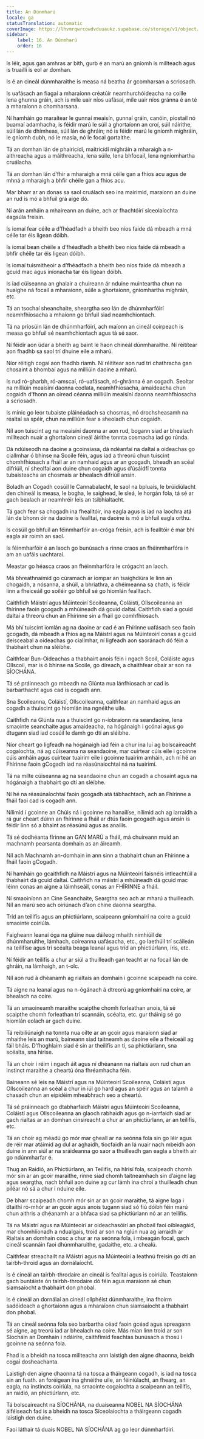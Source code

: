```yaml
---
title: An Dúnmharú
locale: ga
statusTranslation: automatic
coverImage: https://lhvmrqwrcowdvduuaukz.supabase.co/storage/v1/object/public/strapi-uploads/small_cover-educacion-fundamental.webp-2d51a7828a2b1309555be27f7e2a61a0.webp
sidebar:
    label: 16. An Dúnmharú
    order: 16
---
```

Is léir, agus gan amhras ar bith, gurb é an marú an gníomh is millteach agus is truaillí is eol ar domhan.

Is é an cineál dúnmharaithe is measa ná beatha ár gcomharsan a scriosadh.

Is uafásach an fiagaí a mharaíonn créatúir neamhurchóideacha na coille lena ghunna gráin, ach is míle uair níos uafásaí, míle uair níos gránna é an té a mharaíonn a chomharsana.

Ní hamháin go maraítear le gunnaí meaisín, gunnaí gráin, canóin, piostail nó buamaí adamhacha, is féidir marú le súil a ghortaíonn an croí, súil náirithe, súil lán de dhímheas, súil lán de ghráin; nó is féidir marú le gníomh míghráin, le gníomh dubh, nó le masla, nó le focal gortaithe.

Tá an domhan lán de phairicídí, maitricídí míghráin a mharaigh a n-aithreacha agus a máithreacha, lena súile, lena bhfocail, lena ngníomhartha cruálacha.

Tá an domhan lán d’fhir a mharaigh a mná céile gan a fhios acu agus de mhná a mharaigh a bhfir chéile gan a fhios acu.

Mar bharr ar an donas sa saol cruálach seo ina mairimid, maraíonn an duine an rud is mó a bhfuil grá aige dó.

Ní arán amháin a mhaireann an duine, ach ar fhachtóirí síceolaíochta éagsúla freisin.

Is iomaí fear céile a d’fhéadfadh a bheith beo níos faide dá mbeadh a mná céile tar éis ligean dóibh.

Is iomaí bean chéile a d’fhéadfadh a bheith beo níos faide dá mbeadh a bhfir chéile tar éis ligean dóibh.

Is iomaí tuismitheoir a d’fhéadfadh a bheith beo níos faide dá mbeadh a gcuid mac agus iníonacha tar éis ligean dóibh.

Is iad cúiseanna an ghalair a chuireann ár nduine muinteartha chun na huaighe ná focail a mharaíonn, súile a ghortaíonn, gníomhartha míghráin, etc.

Tá an tsochaí sheanchaite, sheargtha seo lán de dhúnmharfóirí neamhfhiosacha a mhaíonn go bhfuil siad neamhchiontach.

Tá na príosúin lán de dhúnmharfóirí, ach maíonn an cineál coirpeach is measa go bhfuil sé neamhchiontach agus tá sé saor.

Ní féidir aon údar a bheith ag baint le haon chineál dúnmharaithe. Ní réitítear aon fhadhb sa saol trí dhuine eile a mharú.

Níor réitigh cogaí aon fhadhb riamh. Ní réitítear aon rud trí chathracha gan chosaint a bhombaí agus na milliúin daoine a mharú.

Is rud ró-gharbh, ró-amscaí, ró-uafásach, ró-ghránna é an cogadh. Seoltar na milliúin meaisíní daonna codlata, neamhfhiosacha, amaideacha chun cogaidh d’fhonn an oiread céanna milliúin meaisíní daonna neamhfhiosacha a scriosadh.

Is minic go leor tubaiste pláinéadach sa chosmas, nó drochsheasamh na réaltaí sa spéir, chun na milliúin fear a sheoladh chun cogaidh.

Níl aon tuiscint ag na meaisíní daonna ar aon rud, bogann siad ar bhealach millteach nuair a ghortaíonn cineál áirithe tonnta cosmacha iad go rúnda.

Dá ndúiseodh na daoine a gcoinsiasa, dá ndéanfaí na daltaí a oideachas go ciallmhar ó bhinse na Scoile féin, agus iad a threorú chun tuiscint chomhfhiosach a fháil ar an namhaid agus ar an gcogadh, bheadh an scéal difriúil, ní sheolfaí aon duine chun cogaidh agus d’úsáidfí tonnta tubaisteacha an chosmais ar bhealach difriúil ansin.

Boladh an Cogadh cosúil le Cannabalacht, le saol na bpluais, le brúidiúlacht den chineál is measa, le bogha, le saighead, le sleá, le horgán fola, tá sé ar gach bealach ar neamhréir leis an tsibhialtacht.

Tá gach fear sa chogadh ina fhealltóir, ina eagla agus is iad na laochra atá lán de bhonn óir na daoine is fealltaí, na daoine is mó a bhfuil eagla orthu.

Is cosúil go bhfuil an féinmharfóir an-cróga freisin, ach is fealltóir é mar bhí eagla air roimh an saol.

Is féinmharfóir é an laoch go bunúsach a rinne craos an fhéinmharfóra in am an uafáis uachtaraí.

Meastar go héasca craos an fhéinmharfóra le crógacht an laoch.

Má bhreathnaímid go cúramach ar iompar an tsaighdiúra le linn an chogaidh, a nósanna, a shúil, a bhriathra, a chéimeanna sa chath, is féidir linn a fheiceáil go soiléir go bhfuil sé go hiomlán fealltach.

Caithfidh Máistrí agus Múinteoirí Scoileanna, Coláistí, Ollscoileanna an fhírinne faoin gcogadh a mhúineadh dá gcuid daltaí. Caithfidh siad a gcuid daltaí a threorú chun an Fhírinne sin a fháil go comhfhiosach.

Má bhí tuiscint iomlán ag na daoine ar cad é an Fhírinne uafásach seo faoin gcogadh, dá mbeadh a fhios ag na Máistrí agus na Múinteoirí conas a gcuid deisceabal a oideachas go ciallmhar, ní ligfeadh aon saoránach dó féin a thabhairt chun na sléibhe.

Caithfear Bun-Oideachas a thabhairt anois féin i ngach Scoil, Coláiste agus Ollscoil, mar is ó bhinse na Scoile, go díreach, a chaithfear obair ar son na SÍOCHÁNA.

Tá sé práinneach go mbeadh na Glúnta nua lánfhiosach ar cad is barbarthacht agus cad is cogadh ann.

Sna Scoileanna, Coláistí, Ollscoileanna, caithfear an namhaid agus an cogadh a thuiscint go hiomlán ina ngnéithe uile.

Caithfidh na Glúnta nua a thuiscint go n-íobraíonn na seandaoine, lena smaointe seanchaite agus amaideacha, na hógánaigh i gcónaí agus go dtugann siad iad cosúil le damh go dtí an sléibhe.

Níor cheart go ligfeadh na hógánaigh iad féin a chur ina luí ag bolscaireacht cogaíochta, ná ag cúiseanna na seandaoine, mar cuirtear cúis eile i gcoinne cúis amháin agus cuirtear tuairim eile i gcoinne tuairim amháin, ach ní hé an Fhírinne faoin gCogadh iad na réasúnaíochtaí ná na tuairimí.

Tá na mílte cúiseanna ag na seandaoine chun an cogadh a chosaint agus na hógánaigh a thabhairt go dtí an sléibhe.

Ní hé na réasúnaíochtaí faoin gcogadh atá tábhachtach, ach an Fhírinne a fháil faoi cad is cogadh ann.

Nílimid i gcoinne an Chúis ná i gcoinne na hanailíse, nílimid ach ag iarraidh a rá gur cheart dúinn an fhírinne a fháil ar dtús faoin gcogadh agus ansin is féidir linn só a bhaint as réasúnú agus as anailís.

Tá sé dodhéanta fírinne an GAN MARÚ a fháil, má chuireann muid an machnamh pearsanta domhain as an áireamh.

Níl ach Machnamh an-domhain in ann sinn a thabhairt chun an Fhírinne a fháil faoin gCogadh.

Ní hamháin go gcaithfidh na Máistrí agus na Múinteoirí faisnéis intleachtúil a thabhairt dá gcuid daltaí. Caithfidh na máistrí a mhúineadh dá gcuid mac léinn conas an aigne a láimhseáil, conas an FHÍRINNE a fháil.

Ní smaoiníonn an Cine Seanchaite, Seargtha seo ach ar mharú a thuilleadh. Níl an marú seo ach oiriúnach d’aon chine daonna seargtha.

Tríd an teilifís agus an phictiúrlann, scaipeann gníomhairí na coire a gcuid smaointe coiriúla.

Faigheann leanaí óga na glúine nua dáileog mhaith nimhiúil de dhúnmharuithe, lámhach, coireanna uafásacha, etc., go laethúil trí scáileán na teilifíse agus trí scéalta beaga leanaí agus tríd an phictiúrlann, iris, etc.

Ní féidir an teilifís a chur ar siúl a thuilleadh gan teacht ar na focail lán de ghráin, na lámhaigh, an t-olc.

Níl aon rud á dhéanamh ag rialtais an domhain i gcoinne scaipeadh na coire.

Tá aigne na leanaí agus na n-ógánach á dtreorú ag gníomhairí na coire, ar bhealach na coire.

Tá an smaoineamh maraithe scaipthe chomh forleathan anois, tá sé scaipthe chomh forleathan trí scannáin, scéalta, etc. gur tháinig sé go hiomlán eolach ar gach duine.

Tá reibiliúnaigh na tonnta nua oilte ar an gcoir agus maraíonn siad ar mhaithe leis an marú, baineann siad taitneamh as daoine eile a fheiceáil ag fáil bháis. D’fhoghlaim siad é sin ar theilifís an tí, sa phictiúrlann, sna scéalta, sna hirise.

Tá an choir i réim i ngach áit agus ní dhéanann na rialtais aon rud chun an instinct maraithe a cheartú óna fhréamhacha féin.

Baineann sé leis na Máistrí agus na Múinteoirí Scoileanna, Coláistí agus Ollscoileanna an scéal a chur in iúl go hard agus an spéir agus an talamh a chasadh chun an eipidéim mheabhrach seo a cheartú.

Tá sé práinneach go dtabharfaidh Máistrí agus Múinteoirí Scoileanna, Coláistí agus Ollscoileanna an glaoch rabhaidh agus go n-iarrfaidh siad ar gach rialtas ar an domhan cinsireacht a chur ar an phictiúrlann, ar an teilifís, etc.

Tá an choir ag méadú go mór mar gheall ar na seónna fola sin go léir agus de réir mar atáimid ag dul ar aghaidh, tiocfaidh an lá nuair nach mbeidh aon duine in ann siúl ar na sráideanna go saor a thuilleadh gan eagla a bheith air go ndúnmharfar é.

Thug an Raidió, an Phictiúrlann, an Teilifís, na hIrisí fola, scaipeadh chomh mór sin ar an gcoir maraithe, rinne siad chomh taitneamhach sin d’aigne lag agus seargtha, nach bhfuil aon duine ag cur lámh ina chroí a thuilleadh chun piléar nó sá a chur i nduine eile.

De bharr scaipeadh chomh mór sin ar an gcoir maraithe, tá aigne laga i dtaithí ró-mhór ar an gcoir agus anois tugann siad só fiú dóibh féin marú chun aithris a dhéanamh ar a bhfaca siad sa phictiúrlann nó ar an teilifís.

Tá na Máistrí agus na Múinteoirí ar oideachasóirí an phobail faoi oibleagáid, mar chomhlíonadh a ndualgais, troid ar son na nglún nua ag iarraidh ar Rialtais an domhain cosc a chur ar na seónna fola, i mbeagán focal, gach cineál scannáin faoi dhúnmharuithe, gadaithe, etc. a chealú.

Caithfear streachailt na Máistrí agus na Múinteoirí a leathnú freisin go dtí an tairbh-throid agus an dornálaíocht.

Is é cineál an tairbh-throdaire an cineál is fealltaí agus is coiriúla. Teastaíonn gach buntáiste ón tairbh-throdaire dó féin agus maraíonn sé chun siamsaíocht a thabhairt don phobal.

Is é cineál an dornálaí an cineál ollphéist dúnmharaithe, ina fhoirm sadóideach a ghortaíonn agus a mharaíonn chun siamsaíocht a thabhairt don phobal.

Tá an cineál seónna fola seo barbartha céad faoin gcéad agus spreagann sé aigne, ag treorú iad ar bhealach na coire. Más mian linn troid ar son Síocháin an Domhain i ndáiríre, caithfimid feachtas bunúsach a thosú i gcoinne na seónna fola.

Fhad is a bheidh na tosca millteacha ann laistigh den aigne dhaonna, beidh cogaí dosheachanta.

Laistigh den aigne dhaonna tá na tosca a tháirgeann cogadh, is iad na tosca sin an fuath. an foréigean ina ghnéithe uile, an féiniúlacht, an fhearg, an eagla, na instincts coiriúla, na smaointe cogaíochta a scaipeann an teilifís, an raidió, an phictiúrlann, etc.

Tá bolscaireacht na SÍOCHÁNA, na duaiseanna NOBEL NA SÍOCHÁNA áiféiseach fad is a bheidh na tosca Síceolaíochta a tháirgeann cogadh laistigh den duine.

Faoi láthair tá duais NOBEL NA SÍOCHÁNA ag go leor dúnmharfóirí.


